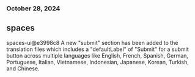 ### October 28, 2024
## spaces

spaces-ui@e3998c8
A new "submit" section has been added to the translation files which includes a "defaultLabel" of "Submit" for a submit button across multiple languages like English, French, Spanish, German, Portuguese, Italian, Vietnamese, Indonesian, Japanese, Korean, Turkish, and Chinese.